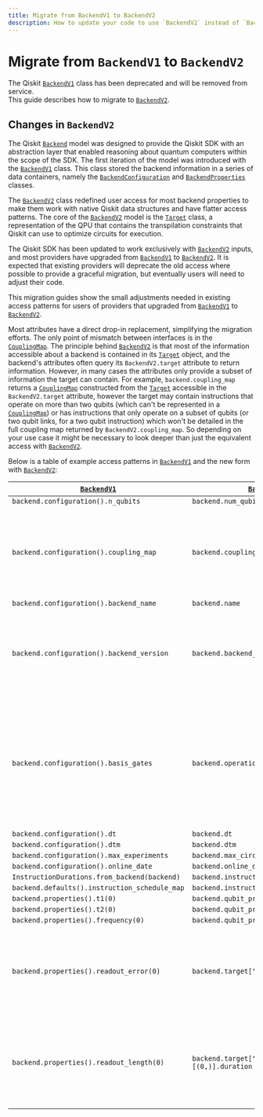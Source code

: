 ```yaml
---
title: Migrate from BackendV1 to BackendV2
description: How to update your code to use `BackendV2` instead of `BackendV1`.
---
```


# Migrate from `BackendV1` to `BackendV2`

The Qiskit [`BackendV1`](/api/qiskit/qiskit.providers.BackendV1) class has been deprecated and will be removed from service.  
This guide describes how to migrate to [`BackendV2`](/api/qiskit/qiskit.providers.BackendV2).

## Changes in `BackendV2`

The Qiskit [`Backend`](/api/qiskit/qiskit.providers.Backend) model was designed to provide the Qiskit SDK with an abstraction 
layer that enabled reasoning about quantum computers within the scope of the SDK.
The first iteration of the model was introduced with the 
[`BackendV1`](/api/qiskit/qiskit.providers.BackendV1) class. This class stored the backend information in a series
of data containers, namely the [`BackendConfiguration`](/api/qiskit/qiskit.providers.models.BackendConfiguration) and 
[`BackendProperties`](/api/qiskit/qiskit.providers.models.BackendProperties) classes. 

The [`BackendV2`](/api/qiskit/qiskit.providers.BackendV2) class redefined
user access for most backend properties to make them work with native Qiskit data structures and have flatter
access patterns. The core of the [`BackendV2`](/api/qiskit/qiskit.providers.BackendV2) model is the 
[`Target`](/api/qiskit/qiskit.transpiler.Target) class, a representation
of the QPU that contains the transpilation constraints that Qiskit can use to optimize circuits for execution.

The Qiskit SDK has been updated to work exclusively with [`BackendV2`](/api/qiskit/qiskit.providers.BackendV2) inputs,
and most providers have upgraded from [`BackendV1`](/api/qiskit/qiskit.providers.BackendV1) to
[`BackendV2`](/api/qiskit/qiskit.providers.BackendV2). It is expected that existing providers will deprecate the old
access where possible to provide a graceful migration, but eventually users
will need to adjust their code.

This migration guides show the small adjustments needed in existing access patterns for users of 
providers that upgraded from [`BackendV1`](/api/qiskit/qiskit.providers.BackendV1) to
[`BackendV2`](/api/qiskit/qiskit.providers.BackendV2). 

Most attributes have a direct drop-in replacement, simplifying the migration efforts.
The only point of mismatch between interfaces is in the [`CouplingMap`](/api/qiskit/qiskit.transpiler.CouplingMap).
The principle behind [`BackendV2`](/api/qiskit/qiskit.providers.BackendV2) is
that most of the information accessible about a backend is contained in its
[`Target`](/api/qiskit/qiskit.transpiler.Target) object, and the backend's attributes often query
its `BackendV2.target` attribute to return information. However, in many cases the attributes only provide
a subset of information the target can contain. For example, `backend.coupling_map`
returns a [`CouplingMap`](/api/qiskit/qiskit.transpiler.CouplingMap) constructed from the
[`Target`](/api/qiskit/qiskit.transpiler.Target) accessible in the
`BackendV2.target` attribute, however the target may contain
instructions that operate on more than two qubits (which can't be represented in a
[`CouplingMap`](/api/qiskit/qiskit.transpiler.CouplingMap)) or has instructions that only operate on
a subset of qubits (or two qubit links, for a two qubit instruction) which won't be
detailed in the full coupling map returned by
`BackendV2.coupling_map`. So depending on your use case
it might be necessary to look deeper than just the equivalent access with
[`BackendV2`](/api/qiskit/qiskit.providers.BackendV2).

Below is a table of example access patterns in [`BackendV1`](/api/qiskit/qiskit.providers.BackendV1) and the new form
with [`BackendV2`](/api/qiskit/qiskit.providers.BackendV2):

|[`BackendV1`](/api/qiskit/qiskit.providers.BackendV1) | [`BackendV2`](/api/qiskit/qiskit.providers.BackendV2) | Notes |
| --- | --- | --- |
|`backend.configuration().n_qubits` | `backend.num_qubits`| |
|`backend.configuration().coupling_map` | `backend.coupling_map` | The return from [`BackendV2`](/api/qiskit/qiskit.providers.BackendV2) is a [`CouplingMap`](/api/qiskit/qiskit.transpiler.CouplingMap) object. In [`BackendV1`](/api/qiskit/qiskit.providers.BackendV1) it is an edge list. Also, this is just a view of the information contained in `backend.target` which may only be a subset of the information contained in the [`Target`](/api/qiskit/qiskit.transpiler.Target) object. |
|`backend.configuration().backend_name` | `backend.name` | |
|`backend.configuration().backend_version` | `backend.backend_version` | The `BackendV2.version` attribute represents the version of the abstract [`Backend`](/api/qiskit/qiskit.providers.Backend) interface that the object implements, while `BackendV2.backend_version` is metadata about the version of the backend itself. |
|`backend.configuration().basis_gates` | `backend.operation_names` | The [`BackendV2`](/api/qiskit/qiskit.providers.BackendV2) returns a list of operation names contained in the `backend.target` attribute. The [`Target`](/api/qiskit/qiskit.transpiler.Target) might contain more information than can be expressed by this list of names. For example, some operations only work on a subset of qubits, and some names implement the same gate with different parameters.|
|`backend.configuration().dt`|`backend.dt`| |
|`backend.configuration().dtm`|`backend.dtm` | |
|`backend.configuration().max_experiments` |`backend.max_circuits` | |
|`backend.configuration().online_date` | `backend.online_date`| |
|`InstructionDurations.from_backend(backend)`|`backend.instruction_durations`| |
|`backend.defaults().instruction_schedule_map`|`backend.instruction_schedule_map`| |
|`backend.properties().t1(0)`|`backend.qubit_properties(0).t1`| |
|`backend.properties().t2(0)`|`backend.qubit_properties(0).t2`| |
|`backend.properties().frequency(0)`|`backend.qubit_properties(0).frequency`| |
|`backend.properties().readout_error(0)`|`backend.target["measure"][(0,)].error`| In [`BackendV2`](/api/qiskit/qiskit.providers.BackendV2), the error rate for the [`Measure`](/api/qiskit/circuit#measure) operation on a given qubit is used to model the readout error. However, a [`BackendV2`](/api/qiskit/qiskit.providers.BackendV2) object can implement multiple measurement types and list them separately in a [`Target`](/api/qiskit/qiskit.transpiler.Target).|
|`backend.properties().readout_length(0)`|`backend.target["measure"][(0,)].duration`| In [`BackendV2`](/api/qiskit/qiskit.providers.BackendV2), the duration for the [`Measure`](/api/qiskit/circuit#measure) operation on a given qubit is used to model the readout length. However, a [`BackendV2`](/api/qiskit/qiskit.providers.BackendV2) object can implement multiple measurement types and list them separately in a [`Target`](/api/qiskit/qiskit.transpiler.Target).|